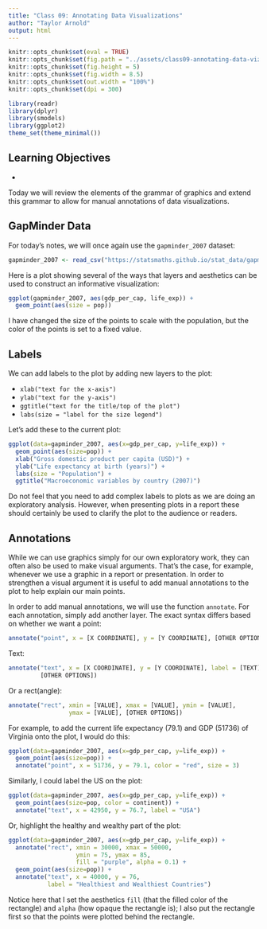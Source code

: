 ```yaml
---
title: "Class 09: Annotating Data Visualizations"
author: "Taylor Arnold"
output: html
---
```


```r
knitr::opts_chunk$set(eval = TRUE)
knitr::opts_chunk$set(fig.path = "../assets/class09-annotating-data-viz/")
knitr::opts_chunk$set(fig.height = 5)
knitr::opts_chunk$set(fig.width = 8.5)
knitr::opts_chunk$set(out.width = "100%")
knitr::opts_chunk$set(dpi = 300)
```

```r
library(readr)
library(dplyr)
library(smodels)
library(ggplot2)
theme_set(theme_minimal())
```

## Learning Objectives

- 


Today we will review the elements of the grammar of graphics and extend
this grammar to allow for manual annotations of data visualizations.

## GapMinder Data

For today's notes, we will once again use the `gapminder_2007` dataset:

```r
gapminder_2007 <- read_csv("https://statsmaths.github.io/stat_data/gapminder_2007.csv")
```

Here is a plot showing several of the ways that layers and aesthetics can
be used to construct an informative visualization:

```r
ggplot(gapminder_2007, aes(gdp_per_cap, life_exp)) +
  geom_point(aes(size = pop))
```

I have changed the size of the points to scale with the population, but the
color of the points is set to a fixed value.

## Labels

We can add labels to the plot by adding new layers to the plot:

- `xlab("text for the x-axis")`
- `ylab("text for the y-axis")`
- `ggtitle("text for the title/top of the plot")`
- `labs(size = "label for the size legend")`

Let's add these to the current plot:

```r
ggplot(data=gapminder_2007, aes(x=gdp_per_cap, y=life_exp)) +
  geom_point(aes(size=pop)) +
  xlab("Gross domestic product per capita (USD)") +
  ylab("Life expectancy at birth (years)") +
  labs(size = "Population") +
  ggtitle("Macroeconomic variables by country (2007)")
```

Do not feel that you need to add complex labels to plots as we are doing
an exploratory analysis. However, when presenting plots in a report these
should certainly be used to clarify the plot to the audience or readers.

## Annotations

While we can use graphics simply for our own exploratory work, they can
often also be used to make visual arguments. That's the case, for example,
whenever we use a graphic in a report or presentation. In order to strengthen
a visual argument it is useful to add manual annotations to the plot to help
explain our main points.

In order to add manual annotations, we will use the function `annotate`.
For each annotation, simply add another layer. The exact syntax differs
based on whether we want a point:

```r
annotate("point", x = [X COORDINATE], y = [Y COORDINATE], [OTHER OPTIONS])
```

Text:

```r
annotate("text", x = [X COORDINATE], y = [Y COORDINATE], label = [TEXT],
         [OTHER OPTIONS])
```

Or a rect(angle):

```r
annotate("rect", xmin = [VALUE], xmax = [VALUE], ymin = [VALUE],
                 ymax = [VALUE], [OTHER OPTIONS])
```

For example, to add the current life expectancy (79.1) and GDP (51736) of
Virginia onto the plot, I would do this:

```r
ggplot(data=gapminder_2007, aes(x=gdp_per_cap, y=life_exp)) +
  geom_point(aes(size=pop)) +
  annotate("point", x = 51736, y = 79.1, color = "red", size = 3)
```

Similarly, I could label the US on the plot:

```r
ggplot(data=gapminder_2007, aes(x=gdp_per_cap, y=life_exp)) +
  geom_point(aes(size=pop, color = continent)) +
  annotate("text", x = 42950, y = 76.7, label = "USA")
```

Or, highlight the healthy and wealthy part of the plot:

```r
ggplot(data=gapminder_2007, aes(x=gdp_per_cap, y=life_exp)) +
  annotate("rect", xmin = 30000, xmax = 50000,
                   ymin = 75, ymax = 85,
                   fill = "purple", alpha = 0.1) +
  geom_point(aes(size=pop)) +
  annotate("text", x = 40000, y = 76,
           label = "Healthiest and Wealthiest Countries")
```

Notice here that I set the aesthetics `fill` (that the filled color
of the rectangle) and `alpha` (how opaque the rectangle is); I also
put the rectangle first so that the points were plotted behind the
rectangle.


